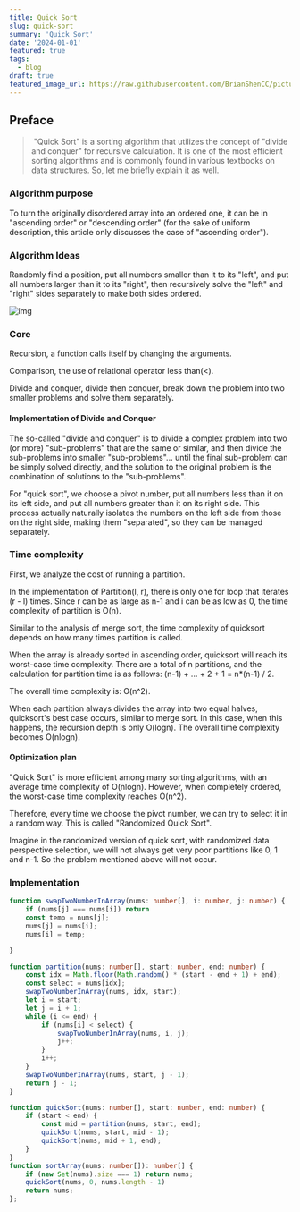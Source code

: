 ```yaml
---
title: Quick Sort
slug: quick-sort
summary: 'Quick Sort'
date: '2024-01-01'
featured: true
tags:
  - blog
draft: true
featured_image_url: https://raw.githubusercontent.com/BrianShenCC/pictures/main/65d5db665ae2b6b691e54ac6_modern-editing@2x.webp
---
```

## Preface

> ​      "Quick Sort" is a sorting algorithm that utilizes the concept of "divide and conquer" for recursive calculation. It is one of the most efficient sorting algorithms and is commonly found in various textbooks on data structures. So, let me briefly explain it as well.

### Algorithm purpose

To turn the originally disordered array into an ordered one, it can be in "ascending order" or "descending order" (for the sake of uniform description, this article only discusses the case of "ascending order").

### Algorithm Ideas

Randomly find a position, put all numbers smaller than it to its "left", and put all numbers larger than it to its "right", then recursively solve the "left" and "right" sides separately to make both sides ordered.

![img](https://raw.githubusercontent.com/BrianShenCC/pictures/main/849589-20171015230936371-1413523412.gif)

### Core

Recursion, a function calls itself by changing the arguments.

Comparison, the use of relational operator less than(<).

Divide and conquer, divide then conquer, break down the problem into two smaller problems and solve them separately.

#### Implementation of Divide and Conquer

The so-called "divide and conquer" is to divide a complex problem into two (or more) "sub-problems" that are the same or similar, and then divide the sub-problems into smaller "sub-problems"... until the final sub-problem can be simply solved directly, and the solution to the original problem is the combination of solutions to the "sub-problems".

For "quick sort", we choose a pivot number, put all numbers less than it on its left side, and put all numbers greater than it on its right side. This process actually naturally isolates the numbers on the left side from those on the right side, making them "separated", so they can be managed separately.

### Time complexity

First, we analyze the cost of running a partition.

In the implementation of Partition(l, r), there is only one for loop that iterates (r - l) times. Since r can be as large as n-1 and i can be as low as 0, the time complexity of partition is O(n).

Similar to the analysis of merge sort, the time complexity of quicksort depends on how many times partition is called.

When the array is already sorted in ascending order, quicksort will reach its worst-case time complexity. There are a total of n partitions, and the calculation for partition time is as follows: (n-1) + ... + 2 + 1 = n*(n-1) / 2.

The overall time complexity is: O(n^2).

When each partition always divides the array into two equal halves, quicksort's best case occurs, similar to merge sort. In this case, when this happens, the recursion depth is only O(logn). The overall time complexity becomes O(nlogn).

#### Optimization plan

"Quick Sort" is more efficient among many sorting algorithms, with an average time complexity of O(nlogn). However, when completely ordered, the worst-case time complexity reaches O(n^2).

Therefore, every time we choose the pivot number, we can try to select it in a random way. This is called "Randomized Quick Sort".

Imagine in the randomized version of quick sort, with randomized data perspective selection, we will not always get very poor partitions like 0, 1 and n-1. So the problem mentioned above will not occur.

### Implementation

``` typescript
function swapTwoNumberInArray(nums: number[], i: number, j: number) {
    if (nums[j] === nums[i]) return
    const temp = nums[j];
    nums[j] = nums[i];
    nums[i] = temp;

}

function partition(nums: number[], start: number, end: number) {
    const idx = Math.floor(Math.random() * (start - end + 1) + end);
    const select = nums[idx];
    swapTwoNumberInArray(nums, idx, start);
    let i = start;
    let j = i + 1;
    while (i <= end) {
        if (nums[i] < select) {
            swapTwoNumberInArray(nums, i, j);
            j++;
        }
        i++;
    }
    swapTwoNumberInArray(nums, start, j - 1);
    return j - 1;
}

function quickSort(nums: number[], start: number, end: number) {
    if (start < end) {
        const mid = partition(nums, start, end);
        quickSort(nums, start, mid - 1);
        quickSort(nums, mid + 1, end);
    }
}
function sortArray(nums: number[]): number[] {
    if (new Set(nums).size === 1) return nums;
    quickSort(nums, 0, nums.length - 1)
    return nums;
};
```